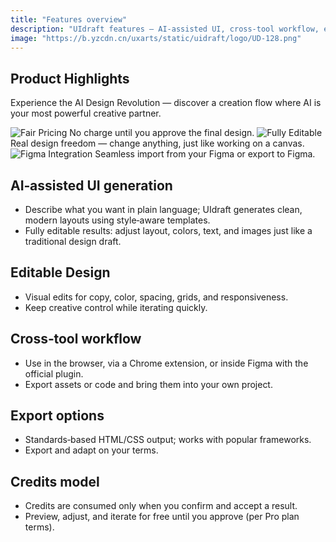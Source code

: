 ```yaml
---
title: "Features overview"
description: "UIdraft features — AI-assisted UI, cross‑tool workflow, export, credits"
image: "https://b.yzcdn.cn/uxarts/static/uidraft/logo/UD-128.png"
---
```


## Product Highlights

Experience the AI Design Revolution — discover a creation flow where AI is your most powerful creative partner.

<Tabs>
  <Tab title="Fair Pricing">
    <Frame>
      <img src="https://img01.yzcdn.cn/upload_files/2025/08/07/Fr24UK5TVTEKVR646_gCtObwZfes.png" alt="Fair Pricing" loading="lazy" />
    </Frame>
    <Card title="Fair Pricing" icon="badge-check">
      No charge until you approve the final design.
    </Card>
  </Tab>
  <Tab title="Fully Editable">
    <Frame>
      <img src="https://img01.yzcdn.cn/upload_files/2025/08/07/Fi1uauukpxsxoMarRr7FOeP-_d0K.png" alt="Fully Editable" loading="lazy" />
    </Frame>
    <Card title="Fully Editable" icon="pen">
      Real design freedom — change anything, just like working on a canvas.
    </Card>
  </Tab>
  <Tab title="Figma Integration">
    <Frame>
      <img src="https://img01.yzcdn.cn/upload_files/2025/08/07/FsSkheiQ8xkwUZGB41dWYUhGD96K.png" alt="Figma Integration" loading="lazy" />
    </Frame>
    <Card title="Figma Integration" icon="figma">
      Seamless import from your Figma or export to Figma.
    </Card>
  </Tab>
</Tabs>

## AI‑assisted UI generation
- Describe what you want in plain language; UIdraft generates clean, modern layouts using style‑aware templates.
- Fully editable results: adjust layout, colors, text, and images just like a traditional design draft.

## Editable Design
- Visual edits for copy, color, spacing, grids, and responsiveness.
- Keep creative control while iterating quickly.

## Cross‑tool workflow
- Use in the browser, via a Chrome extension, or inside Figma with the official plugin.
- Export assets or code and bring them into your own project.

## Export options
- Standards‑based HTML/CSS output; works with popular frameworks.
- Export and adapt on your terms.

## Credits model
- Credits are consumed only when you confirm and accept a result.
- Preview, adjust, and iterate for free until you approve (per Pro plan terms).
